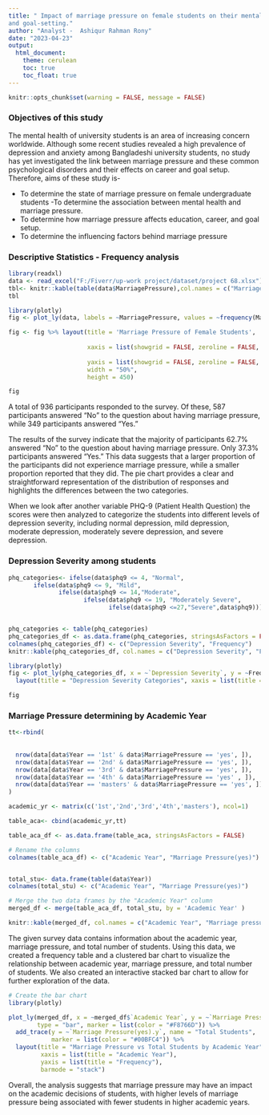 ```yaml
---
title: " Impact of marriage pressure on female students on their mental health, education,
and goal-setting."
author: "Analyst -  Ashiqur Rahman Rony"
date: "2023-04-23"
output: 
  html_document:
    theme: cerulean
    toc: true
    toc_float: true
---
```



```r
knitr::opts_chunk$set(warning = FALSE, message = FALSE) 
```
### Objectives of this study
The mental health of university students is an area of increasing concern 
worldwide. Although some recent studies revealed a high prevalence of depression and 
anxiety among Bangladeshi university students, no study has yet investigated the link 
between marriage pressure and these common psychological disorders and their effects 
on career and goal setup. Therefore, aims of these study is-

- To determine the state of marriage pressure on female undergraduate students
-To determine the association between mental health and marriage pressure.
- To determine how marriage pressure affects education, career, and goal setup.
- To determine the influencing factors behind marriage pressure

### Descriptive Statistics - Frequency analysis
```r
library(readxl)
data <- read_excel("F:/Fiverr/up-work project/dataset/project 68.xlsx")
tbl<- knitr::kable(table(data$MarriagePressure),col.names = c("Marriage Pressure", "Count"), "simple")
tbl

```






```r

library(plotly)
fig <- plot_ly(data, labels = ~MarriagePressure, values = ~frequency(MarriagePressure), type = 'pie')

fig <- fig %>% layout(title = 'Marriage Pressure of Female Students',
                      
                      xaxis = list(showgrid = FALSE, zeroline = FALSE, showticklabels = FALSE),
                      
                      yaxis = list(showgrid = FALSE, zeroline = FALSE, showticklabels = FALSE),
                      width = "50%", 
                      height = 450)

fig

```
A total of 936 participants responded to the survey. Of these, 587 participants answered "No" 
to the question about having marriage pressure, while 349 participants answered "Yes."

The results of the survey indicate that the majority of participants 62.7% answered 
"No" to the question about having marriage pressure. Only 37.3% participants answered "Yes."
This data suggests that a larger proportion of the participants did not experience marriage 
pressure, while a smaller proportion reported that they did. The pie chart provides a clear and 
straightforward representation of the distribution of responses and highlights the differences 
between the two categories.

When we look after another variable PHQ-9 (Patient Health Question) the scores were then 
analyzed to categorize the students into different levels of depression severity, including 
normal depression, mild depression, moderate depression, moderately severe depression, and 
severe depression.

### Depression Severity among students
```r
phq_categories<- ifelse(data$phq9 <= 4, "Normal",
       ifelse(data$phq9 <= 9, "Mild", 
              ifelse(data$phq9 <= 14,"Moderate",
                     ifelse(data$phq9 <= 19, "Moderately Severe", 
                            ifelse(data$phq9 <=27,"Severe",data$phq9)))))


phq_categories <- table(phq_categories)
phq_categories_df <- as.data.frame(phq_categories, stringsAsFactors = FALSE)
colnames(phq_categories_df) <- c("Depression Severity", "Frequency")
knitr::kable(phq_categories_df, col.names = c("Depression Severity", "Frequency"), "simple")

library(plotly)
fig <- plot_ly(phq_categories_df, x = ~`Depression Severity`, y = ~Frequency, type = "bar", color = ~`Depression Severity`) %>% 
  layout(title = "Depression Severity Categories", xaxis = list(title = "Category"), yaxis = list(title = "Frequency"))

fig

```

### Marriage Pressure determining by Academic Year


```r


tt<-rbind(
  
  
  nrow(data[data$Year == '1st' & data$MarriagePressure == 'yes', ]),
  nrow(data[data$Year == '2nd' & data$MarriagePressure == 'yes', ]),
  nrow(data[data$Year == '3rd' & data$MarriagePressure == 'yes', ]),
  nrow(data[data$Year == '4th' & data$MarriagePressure == 'yes' , ]),
  nrow(data[data$Year == 'masters' & data$MarriagePressure == 'yes', ])
)

academic_yr <- matrix(c('1st','2nd','3rd','4th','masters'), ncol=1)

table_aca<- cbind(academic_yr,tt)

table_aca_df <- as.data.frame(table_aca, stringsAsFactors = FALSE)

# Rename the columns
colnames(table_aca_df) <- c("Academic Year", "Marriage Pressure(yes)")


total_stu<- data.frame(table(data$Year))
colnames(total_stu) <- c("Academic Year", "Marriage Pressure(yes)")

# Merge the two data frames by the "Academic Year" column
merged_df <- merge(table_aca_df, total_stu, by = 'Academic Year' )

knitr::kable(merged_df, col.names = c("Academic Year", "Marriage pressure(yes)", "Total Student"), "simple")
```

The given survey data contains information about the academic year, marriage pressure, and total number of students. Using this data, we created a frequency table and a clustered bar chart to visualize the relationship between academic year, marriage pressure, and total number of students. We also created an interactive stacked bar chart to allow for further exploration of the data. 

```r
# Create the bar chart
library(plotly)

plot_ly(merged_df, x = ~merged_df$`Academic Year`, y = ~`Marriage Pressure(yes).x`, name = "Marriage Pressure",
        type = "bar", marker = list(color = "#F8766D")) %>%
  add_trace(y = ~`Marriage Pressure(yes).y`, name = "Total Students",
            marker = list(color = "#00BFC4")) %>%
  layout(title = "Marriage Pressure vs Total Students by Academic Year",
         xaxis = list(title = "Academic Year"),
         yaxis = list(title = "Frequency"),
         barmode = "stack")

```

Overall, the analysis suggests that marriage pressure may have an impact on the academic decisions of students, with higher levels of marriage pressure being associated with fewer students in higher academic years.
